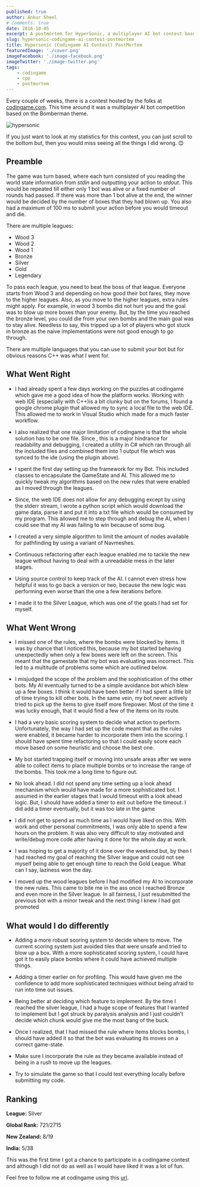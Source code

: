 ```yaml
---
published: true
author: Ankur Sheel
# comments: true
date: 2016-10-05
excerpt: A postmortem for HyperSonic, a multiplayer AI bot contest based on the Bomberman theme held by codingame.
slug: hypersonic-codingame-ai-contest-postmortem
title: Hypersonic (Codingame AI Contest) PostMortem
featuredImage: './cover.png'
imageFacebook: './image-facebook.png'
imageTwitter: './image-twitter.png'
tags:
    - codingame
    - cpp
    - postmortem
---
```


Every couple of weeks, there is a contest hosted by the folks at [codingame.com](http://www.codingame.com). This time
around it was a multiplayer AI bot competition based on the Bomberman theme.

![hypersonic](./cover.png)

If you just want to look at my statistics for this contest, you can just scroll to the bottom but, then you would miss
seeing all the things I did wrong. 😊

## Preamble

The game was turn based, where each turn consisted of you reading the world state information from _stdin_ and
outputting your action to _stdout_. This would be repeated till either only 1 bot was alive or a fixed number of rounds
had passed. If there was more than 1 bot alive at the end, the winner would be decided by the number of boxes that they
had blown up. You also had a maximum of 100 ms to submit your action before you would timeout and die.

There are multiple leagues:

-   Wood 3
-   Wood 2
-   Wood 1
-   Bronze
-   Silver
-   Gold
-   Legendary

To pass each league, you need to beat the boss of that league. Everyone starts from Wood 3 and depending on how good
their bot fares, they move to the higher leagues. Also, as you move to the higher leagues, extra rules might apply. For
example, in wood 3 bombs did not hurt you and the goal was to blow up more boxes than your enemy. But, by the time you
reached the bronze level, you could die from your own bombs and the main goal was to stay alive. Needless to say, this
tripped up a lot of players who got stuck in bronze as the naive implementations were not good enough to go through.

There are multiple languages that you can use to submit your bot but for obvious reasons C++ was what I went for.

## What Went Right

-   I had already spent a few days working on the puzzles at codingame which gave me a good idea of how the platform
    works. Working with web IDE (especially with C++)is a bit clunky but on the forums, I found a google chrome plugin
    that allowed my to sync a local file to the web IDE. This allowed me to work in Visual Studio which made for a much
    faster workflow.

-   I also realized that one major limitation of codingame is that the whole solution has to be one file. Since , this
    is a major hindrance for readability and debugging, I created a utility in C# which ran through all the included
    files and combined them into 1 output file which was synced to the ide (using the plugin above).

-   I spent the first day setting up the framework for my Bot. This included classes to encapsulate the GameState and
    AI. This allowed me to quickly tweak my algorithms based on the new rules that were enabled as I moved through the
    leagues.

-   Since, the web IDE does not allow for any debugging except by using the stderr stream, I wrote a python script which
    would download the game data, parse it and put it into a txt file which would be consumed by my program. This
    allowed me to step through and debug the AI, when I could see that my AI was failing to win because of some bug.

-   I created a very simple algorithm to limit the amount of nodes available for pathfinding by using a variant of
    Navmeshes.

-   Continuous refactoring after each league enabled me to tackle the new league without having to deal with a
    unreadable mess in the later stages.

-   Using source control to keep track of the AI. I cannot even stress how helpful it was to go back a version or two,
    because the new logic was performing even worse than the one a few iterations before.

-   I made it to the Silver League, which was one of the goals I had set for myself.

## What Went Wrong

-   I missed one of the rules, where the bombs were blocked by items. It was by chance that I noticed this, because my
    bot started behaving unexpectedly when only a few boxes were left on the screen. This meant that the gamestate that
    my bot was evaluating was incorrect. This led to a multitude of problems some which are outlined below.

-   I misjudged the scope of the problem and the sophistication of the other bots. My AI eventually turned to be a
    simple avoidance bot which blew up a few boxes. I think it would have been better if I had spent a little bit of
    time trying to kill other bots. In the same vein, my bot never actively tried to pick up the items to give itself
    more firepower. Most of the time it was lucky enough, that it would find a few of the items on its route.

-   I had a very basic scoring system to decide what action to perform. Unfortunately, the way I had set up the code
    meant that as the rules were enabled, it became harder to incorporate them into the scoring. I should have spent
    time refactoring so that I could easily score each move based on some heuristic and choose the best one.

-   My bot started trapping itself or moving into unsafe areas after we were able to collect items to place multiple
    bombs or to increase the range of the bombs. This took me a long time to figure out.

-   No look ahead. I did not spend any time setting up a look ahead mechanism which would have made for a more
    sophisticated bot. I assumed in the earlier stages that I would timeout with a look ahead logic. But, I should have
    added a timer to exit out before the timeout. I did add a timer eventually, but it was too late in the game

-   I did not get to spend as much time as I would have liked on this. With work and other personal commitments, I was
    only able to spend a few hours on the problem. It was also very difficult to stay motivated and write/debug more
    code after having it done for the whole day at work.

-   I was hoping to get a majority of it done over the weekend but, by then I had reached my goal of reaching the Silver
    league and could not see myself being able to get enough time to reach the Gold League. What can I say, laziness won
    the day.

-   I moved up the wood leagues before I had modified my AI to incorporate the new rules. This came to bite me in the
    ass once I reached Bronze and even more in the Silver league. In all fairness, I just resubmitted the previous bot
    with a minor tweak and the next thing I knew I had got promoted

## What would I do differently

-   Adding a more robust scoring system to decide where to move. The current scoring system just avoided tiles that were
    unsafe and tried to blow up a box. With a more sophisticated scoring system, I could have got it to easily place
    bombs where it could have achieved multiple things.

-   Adding a timer earlier on for profiling. This would have given me the confidence to add more sophisticated
    techniques without being afraid to run into time out issues.

-   Being better at deciding which feature to implement. By the time I reached the silver league, I had a huge scope of
    features that I wanted to implement but I got struck by paralysis analysis and I just couldn't decide which chunk
    would give me the most bang of the buck.

-   Once I realized, that I had missed the rule where items blocks bombs, I should have added it so that the bot was
    evaluating its moves on a correct game-state.

-   Make sure I incorporate the rule as they became available instead of being in a rush to move up the leagues.

-   Try to simulate the game so that I could test everything locally before submitting my code.

## Ranking

**League:** Silver

**Global Rank:** 721/2715

**New Zealand:** 8/19

**India:** 5/38

This was the first time I got a chance to participate in a codingame contest and although I did not do as well as I
would have liked it was a lot of fun.

Feel free to follow me at codingame using this [url](https://www.codingame.com/servlet/urlinvite?u=1506970).
